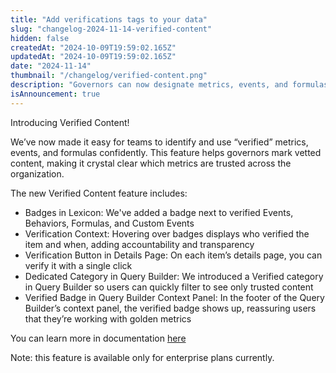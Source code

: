 ```yaml
---
title: "Add verifications tags to your data"
slug: "changelog-2024-11-14-verified-content"
hidden: false
createdAt: "2024-10-09T19:59:02.165Z"
updatedAt: "2024-10-09T19:59:02.165Z"
date: "2024-11-14"
thumbnail: "/changelog/verified-content.png"
description: "Governors can now designate metrics, events, and formulas as Verified, adding a verified badge to these items across the platform. Highlighting vetted content can make it crystal clear for your team which metrics are trusted across the organization."
isAnnouncement: true
---
```


<ChangelogPostHeader
  date="2024-11-14"
  image="/changelog/verified-content.png"
  title="Add verifications tags to your data"
/>

Introducing Verified Content!

We’ve now made it easy for teams to identify and use “verified” metrics, events, and formulas confidently. This feature helps governors mark vetted content, making it crystal clear which metrics are trusted across the organization.

The new Verified Content feature includes:

- Badges in Lexicon: We've added a badge next to verified Events, Behaviors, Formulas, and Custom Events
- Verification Context: Hovering over badges displays who verified the item and when, adding accountability and transparency
- Verification Button in Details Page: On each item’s details page, you can verify it with a single click
- Dedicated Category in Query Builder: We introduced a Verified category in Query Builder so users can quickly filter to see only trusted content
- Verified Badge in Query Builder Context Panel: In the footer of the Query Builder’s context panel, the verified badge shows up, reassuring users that they’re working with golden metrics

You can learn more in documentation [here](/docs/data-governance/lexicon#verify-data)

Note: this feature is available only for enterprise plans currently.
